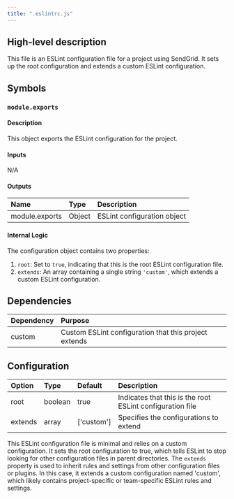 ```yaml
---
title: ".eslintrc.js"
---
```


## High-level description
This file is an ESLint configuration file for a project using SendGrid. It sets up the root configuration and extends a custom ESLint configuration.

## Symbols

### `module.exports`
#### Description
This object exports the ESLint configuration for the project.

#### Inputs
N/A

#### Outputs
| Name | Type | Description |
|:-----|:-----|:------------|
| module.exports | Object | ESLint configuration object |

#### Internal Logic
The configuration object contains two properties:
1. `root`: Set to `true`, indicating that this is the root ESLint configuration file.
2. `extends`: An array containing a single string `'custom'`, which extends a custom ESLint configuration.

## Dependencies
| Dependency | Purpose |
|:-----------|:--------|
| custom | Custom ESLint configuration that this project extends |

## Configuration
| Option | Type | Default | Description |
|:-------|:-----|:--------|:------------|
| root | boolean | true | Indicates that this is the root ESLint configuration file |
| extends | array | ['custom'] | Specifies the configurations to extend |

This ESLint configuration file is minimal and relies on a custom configuration. It sets the root configuration to true, which tells ESLint to stop looking for other configuration files in parent directories. The `extends` property is used to inherit rules and settings from other configuration files or plugins. In this case, it extends a custom configuration named 'custom', which likely contains project-specific or team-specific ESLint rules and settings.